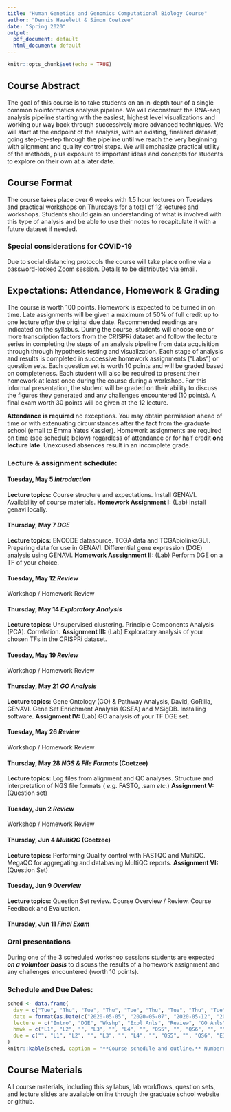 ```yaml
---
title: "Human Genetics and Genomics Computational Biology Course"
author: "Dennis Hazelett & Simon Coetzee"
date: "Spring 2020"
output:
  pdf_document: default
  html_document: default
---
```


```r
knitr::opts_chunk$set(echo = TRUE)
```

## Course Abstract

The goal of this course is to take students on an in-depth tour of a single common bioinformatics analysis pipeline. We will deconstruct the RNA-seq analysis pipeline starting with the easiest, highest level visualizations and working our way back through successively more advanced techniques. We will start at the endpoint of the analysis, with an existing, finalized dataset, going step-by-step through the pipeline until we reach the very beginning with alignment and quality control steps. We will emphasize practical utility of the methods, plus exposure to important ideas and concepts for students to explore on their own at a later date. 

## Course Format

The course takes place over 6 weeks with 1.5 hour lectures on Tuesdays and practical workshops on Thursdays for a total of 12 lectures and workshops. Students should gain an understanding of what is involved with this type of analysis and be able to use their notes to recapitulate it with a future dataset if needed.

### Special considerations for COVID-19
Due to social distancing protocols the course will take place online via a password-locked Zoom session. Details to be distributed via email. 

## Expectations: Attendance, Homework & Grading

The course is worth 100 points. Homework is expected to be turned in on time. Late assignments will be given a maximum of 50% of full credit up to one lecture _after_ the original due date. Recommended readings are indicated on the syllabus. During the course, students will choose one or more transcription factors from the CRISPRi dataset and follow the lecture series in completing the steps of an analysis pipeline from data acquisition through through hypothesis testing and visualization. Each stage of analysis and results is completed in successive homework assignments ("Labs") or question sets. Each question set is worth 10 points and will be graded based on completeness. Each student will also be required to present their homework at least once during the course during a workshop. For this informal presentation, the student will be graded on their ability to discuss the figures they generated and any challenges encountered (10 points). A final exam worth 30 points will be given at the 12 lecture.

**Attendance is required** no exceptions. You may obtain permission ahead of time or with extenuating circumstances after the fact from the graduate school (email to Emma Yates Kassler). Homework assignments are required on time (see schedule below) regardless of attendance or for half credit **one lecture late**. Unexcused absences result in an incomplete grade.

### Lecture & assignment schedule:

#### Tuesday, May 5 _Introduction_
**Lecture topics:** Course structure and expectations. Install GENAVI. Availability of course materials. **Homework Assignment I:** (Lab) install genavi locally.

#### Thursday, May 7 _DGE_
**Lecture topics:** ENCODE datasource. TCGA data and TCGAbiolinksGUI. Preparing data for use in GENAVI. Differential gene expression (DGE) analysis using GENAVI. **Homework Asssignment II:** (Lab) Perform DGE on a TF of your choice.

#### Tuesday, May 12 _Review_
Workshop / Homework Review

#### Thursday, May 14 _Exploratory Analysis_
**Lecture topics:** Unsupervised clustering. Principle Components Analysis (PCA). Correlation. **Assignment III:** (Lab) Exploratory analysis of your chosen TFs in the CRISPRi dataset.

#### Tuesday, May 19 _Review_
Workshop / Homework Review

#### Thursday, May 21 _GO Analysis_
**Lecture topics:** Gene Ontology (GO) & Pathway Analysis, David, GoRilla, GENAVI. Gene Set Enrichment Analysis (GSEA) and MSigDB. Installing software. **Assignment IV:** (Lab) GO analysis of your TF DGE set.

#### Tuesday, May 26 _Review_
Workshop / Homework Review

#### Thursday, May 28 _NGS & File Formats_ (Coetzee)
**Lecture topics:** Log files from alignment and QC analyses. Structure and interpretation of NGS file formats ( _e.g._ FASTQ, .sam _etc._) **Assignment V:** (Question set)

#### Tuesday, Jun 2 _Review_
Workshop / Homework Review

#### Thursday, Jun 4 _MultiQC_ (Coetzee)
**Lecture topics:** Performing Quality control with FASTQC and MultiQC. MegaQC for aggregating and databasing MultiQC reports. **Assignment VI:** (Question Set)

#### Tuesday, Jun 9 _Overview_
**Lecture topics:** Question Set review. Course Overview / Review. Course Feedback and Evaluation.

#### Thursday, Jun 11 _Final Exam_

### Oral presentations

During one of the 3 scheduled workshop sessions students are expected **_on a volunteer basis_** to discuss the results of a homework assignment and any challenges encountered (worth 10 points).

### Schedule and Due Dates:

```r
sched <- data.frame(
  day = c("Tue", "Thu", "Tue", "Thu", "Tue", "Thu", "Tue", "Thu", "Tue", "Thu", "Tue", "Thu"),
  date = format(as.Date(c("2020-05-05", "2020-05-07", "2020-05-12", "2020-05-14", "2020-05-19", "2020-05-21", "2020-05-26", "2020-05-28", "2020-06-02", "2020-06-04", "2020-06-09", "2020-06-11")), "%m/%d"),
  lecture = c("Intro", "DGE", "Wkshp", "Expl Anls", "Review", "GO Anls", "Wkshp", "Formats", "Wkshp", "MultiQC", "Review", "Exam"),
  hmwk = c("L1", "L2", "", "L3", "", "L4", "", "QS5", "", "QS6", "", ""),
  due = c("", "L1", "L2", "", "L3", "", "L4", "", "QS5", "", "QS6", "E1")
)
knitr::kable(sched, caption = "**Course schedule and outline.** Numbered assignments are preceded by 'L' for labs, 'QS' for question sets and 'E' for exams. Optional times for oral presentation are during workshops.")
```

## Course Materials

All course materials, including this syllabus, lab workflows, question sets, and lecture slides are available online through the graduate school website or github.